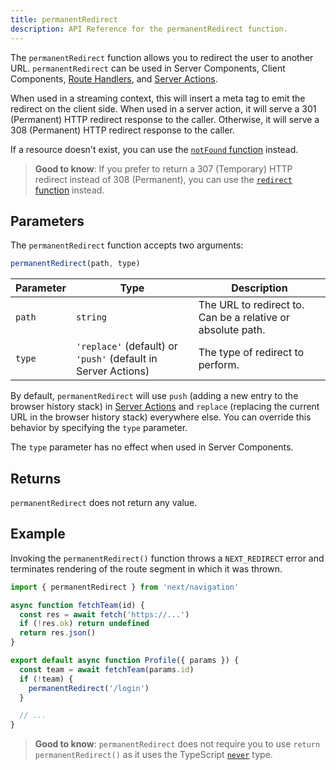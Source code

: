 ```yaml
---
title: permanentRedirect
description: API Reference for the permanentRedirect function.
---
```


The `permanentRedirect` function allows you to redirect the user to another URL. `permanentRedirect` can be used in Server Components, Client Components, [Route Handlers](/docs/app/building-your-application/routing/route-handlers), and [Server Actions](/docs/app/building-your-application/data-fetching/forms-and-mutations).

When used in a streaming context, this will insert a meta tag to emit the redirect on the client side. When used in a server action, it will serve a 301 (Permanent) HTTP redirect response to the caller. Otherwise, it will serve a 308 (Permanent) HTTP redirect response to the caller.

If a resource doesn't exist, you can use the [`notFound` function](/docs/app/api-reference/functions/not-found) instead.

> **Good to know**: If you prefer to return a 307 (Temporary) HTTP redirect instead of 308 (Permanent), you can use the [`redirect` function](/docs/app/api-reference/functions/redirect) instead.

## Parameters

The `permanentRedirect` function accepts two arguments:

```js
permanentRedirect(path, type)
```

| Parameter | Type                                                          | Description                                                 |
| --------- | ------------------------------------------------------------- | ----------------------------------------------------------- |
| `path`    | `string`                                                      | The URL to redirect to. Can be a relative or absolute path. |
| `type`    | `'replace'` (default) or `'push'` (default in Server Actions) | The type of redirect to perform.                            |

By default, `permanentRedirect` will use `push` (adding a new entry to the browser history stack) in [Server Actions](/docs/app/building-your-application/data-fetching/forms-and-mutations) and `replace` (replacing the current URL in the browser history stack) everywhere else. You can override this behavior by specifying the `type` parameter.

The `type` parameter has no effect when used in Server Components.

## Returns

`permanentRedirect` does not return any value.

## Example

Invoking the `permanentRedirect()` function throws a `NEXT_REDIRECT` error and terminates rendering of the route segment in which it was thrown.

```jsx filename="app/team/[id]/page.js"
import { permanentRedirect } from 'next/navigation'

async function fetchTeam(id) {
  const res = await fetch('https://...')
  if (!res.ok) return undefined
  return res.json()
}

export default async function Profile({ params }) {
  const team = await fetchTeam(params.id)
  if (!team) {
    permanentRedirect('/login')
  }

  // ...
}
```

> **Good to know**: `permanentRedirect` does not require you to use `return permanentRedirect()` as it uses the TypeScript [`never`](https://www.typescriptlang.org/docs/handbook/2/functions.html#never) type.
